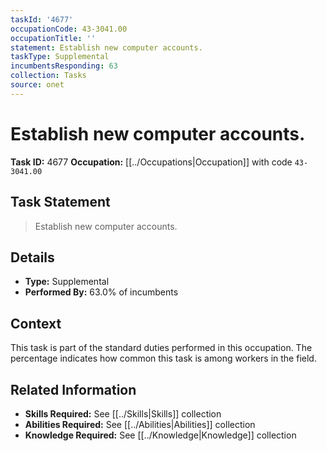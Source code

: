 ```yaml
---
taskId: '4677'
occupationCode: 43-3041.00
occupationTitle: ''
statement: Establish new computer accounts.
taskType: Supplemental
incumbentsResponding: 63
collection: Tasks
source: onet
---
```

# Establish new computer accounts.

**Task ID:** 4677
**Occupation:** [[../Occupations|Occupation]] with code `43-3041.00`

## Task Statement

> Establish new computer accounts.

## Details

- **Type:** Supplemental
- **Performed By:** 63.0% of incumbents

## Context

This task is part of the standard duties performed in this occupation. The percentage indicates how common this task is among workers in the field.

## Related Information

- **Skills Required:** See [[../Skills|Skills]] collection
- **Abilities Required:** See [[../Abilities|Abilities]] collection
- **Knowledge Required:** See [[../Knowledge|Knowledge]] collection
